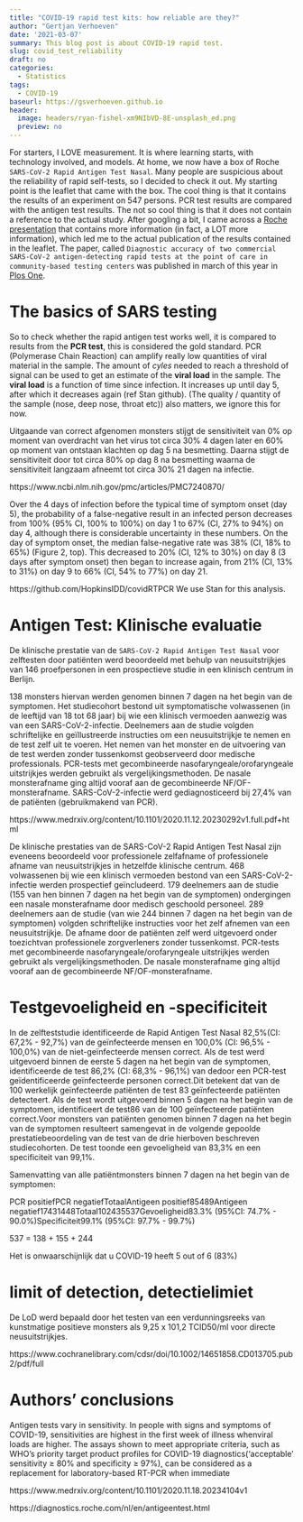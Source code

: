 ```yaml
---
title: "COVID-19 rapid test kits: how reliable are they?"
author: "Gertjan Verhoeven"
date: '2021-03-07'
summary: This blog post is about COVID-19 rapid test.
slug: covid_test_reliability
draft: no
categories: 
  - Statistics
tags:
  - COVID-19
baseurl: https://gsverhoeven.github.io
header:
  image: headers/ryan-fishel-xm9NIbVD-8E-unsplash_ed.png
  preview: no
---
```


For starters, I LOVE measurement. It is where learning starts, with technology involved, and models. 
At home, we now have a box of Roche `SARS-CoV-2 Rapid Antigen Test Nasal`.
Many people are suspicious about the reliability of rapid self-tests, so I decided to check it out.
My starting point is the leaflet that came with the box.
The cool thing is that it contains the results of an experiment on 547 persons. PCR test results are compared with the antigen test results. The not so cool thing is that it does not contain a reference to the actual study.
After googling a bit, I came across a [Roche presentation](SARS-CoV-2-Rapid-Antigen-Assay-Clinical-Performance-2021.02.pdf) that contains more information (in fact, a LOT more information), which led me to the actual publication of the results contained in the leaflet. The paper, called `Diagnostic accuracy of two commercial SARS-CoV-2 antigen-detecting rapid tests at the point of care in community-based testing centers` was published in march of this year in [Plos One](https://journals.plos.org/plosone/article?id=10.1371/journal.pone.0248921).


# The basics of SARS testing

So to check whether the rapid antigen test works well, it is compared to results from the **PCR test**, this is considered the gold standard. PCR (Polymerase Chain Reaction) can amplify really low quantities of viral material in the sample. The amount of *cyles* needed to reach a threshold of signal can be used to get an estimate of the **viral load** in the sample. The **viral load** is a function of time since infection. It increases up until day 5, after which it decreases again (ref Stan github). (The quality / quantity of the sample (nose, deep nose, throat etc)) also matters, we ignore this for now.

Uitgaande van correct afgenomen monsters stijgt de sensitiviteit van 0% op moment van overdracht van het virus tot circa 30% 4 dagen later en 60% op moment van ontstaan klachten op dag 5 na besmetting. Daarna stijgt de sensitiviteit door tot circa 80% op dag 8 na besmetting waarna de sensitiviteit langzaam afneemt tot circa 30% 21 dagen na infectie.

https://www.ncbi.nlm.nih.gov/pmc/articles/PMC7240870/

Over the 4 days of infection before the typical time of symptom onset (day 5), the probability of a false-negative result in an infected person decreases from 100% (95% CI, 100% to 100%) on day 1 to 67% (CI, 27% to 94%) on day 4, although there is considerable uncertainty in these numbers. On the day of symptom onset, the median false-negative rate was 38% (CI, 18% to 65%) (Figure 2, top). This decreased to 20% (CI, 12% to 30%) on day 8 (3 days after symptom onset) then began to increase again, from 21% (CI, 13% to 31%) on day 9 to 66% (CI, 54% to 77%) on day 21.

https://github.com/HopkinsIDD/covidRTPCR
We use Stan for this analysis.

# Antigen Test: Klinische evaluatie

De klinische prestatie van de `SARS-CoV-2 Rapid Antigen Test Nasal` voor zelftesten door patiënten werd beoordeeld met behulp van neusuitstrijkjes van 146 proefpersonen in een prospectieve studie in een klinisch centrum in Berlijn. 

138 monsters hiervan werden genomen binnen 7 dagen na het begin van de symptomen. Het studiecohort bestond uit symptomatische volwassenen (in de leeftijd van 18 tot 68 jaar) bij wie een klinisch vermoeden aanwezig was van  een  SARS-CoV-2-infectie.  Deelnemers  aan  de  studie  volgden schriftelijke  en  geïllustreerde  instructies  om  een  neusuitstrijkje  te nemen en de test zelf uit te voeren. Het nemen van het monster en de uitvoering van de test werden zonder tussenkomst geobserveerd door medische professionals. PCR-tests met gecombineerde nasofaryngeale/orofaryngeale uitstrijkjes werden gebruikt als vergelijkingsmethoden. De nasale monsterafname ging altijd vooraf aan de gecombineerde NF/OF-monsterafname. SARS-CoV-2-infectie werd gediagnosticeerd bij 27,4% van de patiënten (gebruikmakend van PCR). 

https://www.medrxiv.org/content/10.1101/2020.11.12.20230292v1.full.pdf+html

De klinische prestaties van de SARS-CoV-2 Rapid Antigen Test Nasal zijn eveneens beoordeeld voor professionele zelfafname of professionele afname van neusuitstrijkjes in hetzelfde klinische centrum. 468 volwassenen bij wie een klinisch vermoeden bestond van een SARS-CoV-2-infectie werden prospectief geïncludeerd. 179 deelnemers aan de studie (155 van hen binnen 7 dagen na het begin van de symptomen) ondergingen een nasale monsterafname door medisch geschoold personeel. 289 deelnemers aan de studie (van wie 244 binnen 7 dagen na het begin van de symptomen) volgden schriftelijke instructies voor het zelf afnemen van een neusuitstrijkje. De afname door de patiënten zelf werd uitgevoerd onder toezichtvan professionele zorgverleners zonder tussenkomst. PCR-tests met gecombineerde nasofaryngeale/orofaryngeale uitstrijkjes werden gebruikt als vergelijkingsmethoden. De nasale monsterafname ging altijd vooraf aan de gecombineerde NF/OF-monsterafname.

# Testgevoeligheid en -specificiteit

In de zelfteststudie identificeerde de Rapid Antigen Test Nasal 82,5%(CI: 67,2% - 92,7%) van de geïnfecteerde mensen en 100,0% (CI: 96,5% - 100,0%) van de niet-geïnfecteerde mensen correct. Als de test werd uitgevoerd binnen de eerste 5 dagen na het begin van de symptomen, identificeerde de test 86,2% (CI: 68,3% - 96,1%) van dedoor een PCR-test geïdentificeerde geïnfecteerde personen correct.Dit betekent dat van de 100 werkelijk geïnfecteerde patiënten de test 83 geïnfecteerde patiënten detecteert. Als de test wordt uitgevoerd binnen 5 dagen na het begin van de symptomen, identificeert de test86 van de 100 geïnfecteerde patiënten correct.Voor monsters van patiënten genomen binnen 7 dagen na het begin van de symptomen resulteert samengevat in de volgende gepoolde prestatiebeoordeling van de test van de drie hierboven beschreven studiecohorten. De test toonde een gevoeligheid van 83,3% en een specificiteit van 99,1%.

Samenvatting van alle patiëntmonsters binnen 7 dagen na het begin van de symptomen:

PCR positiefPCR negatiefTotaalAntigeen positief85489Antigeen negatief17431448Totaal102435537Gevoeligheid83.3% (95%CI: 74.7% - 90.0%)Specificiteit99.1% (95%CI: 97.7% - 99.7%)

537 = 138 + 155 + 244

Het is onwaarschijnlijk dat u COVID-19 heeft
5 out of 6 (83%)

# limit of detection, detectielimiet
De LoD werd bepaald door het testen van een verdunningsreeks van kunstmatige positieve monsters als 9,25 x 101,2 TCID50/ml voor directe neusuitstrijkjes.

https://www.cochranelibrary.com/cdsr/doi/10.1002/14651858.CD013705.pub2/pdf/full

# Authors' conclusions
Antigen tests vary in sensitivity. In people with signs and symptoms of COVID-19, sensitivities are highest in the first week of illness whenviral loads are higher. The assays shown to meet appropriate criteria, such as WHO's priority target product profiles for COVID-19 diagnostics(‘acceptable’ sensitivity ≥ 80% and specificity ≥ 97%), can be considered as a replacement for laboratory-based RT-PCR when immediate

https://www.medrxiv.org/content/10.1101/2020.11.18.20234104v1

https://diagnostics.roche.com/nl/en/antigeentest.html
